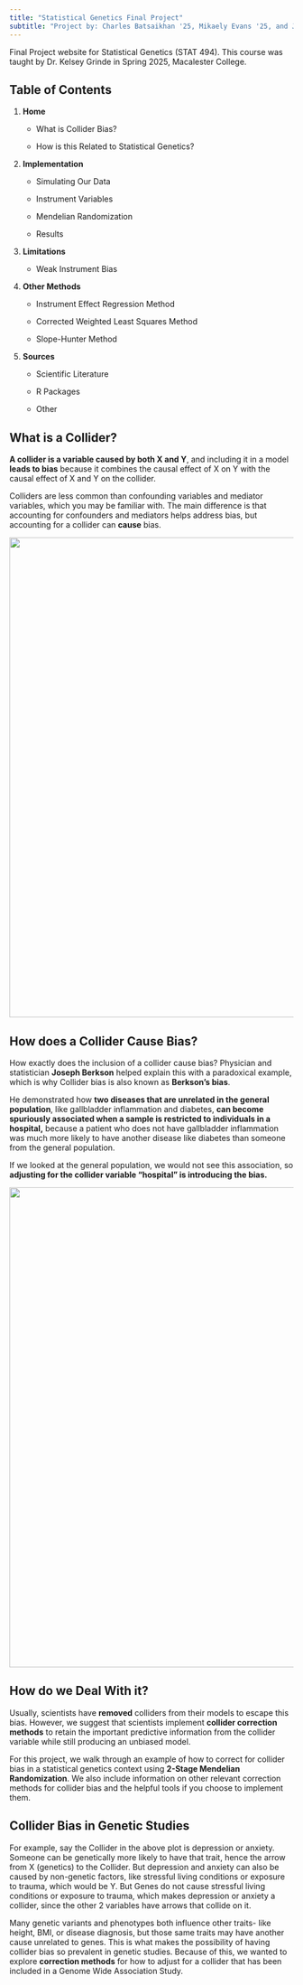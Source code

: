 ```yaml
---
title: "Statistical Genetics Final Project"
subtitle: "Project by: Charles Batsaikhan '25, Mikaely Evans '25, and Julia Ross '26"
---
```


Final Project website for Statistical Genetics (STAT 494). This course was taught by Dr. Kelsey Grinde in Spring 2025, Macalester College.

## **Table of Contents**

1.  **Home**

    -   What is Collider Bias?

    -   How is this Related to Statistical Genetics?

2.  **Implementation**

    -   Simulating Our Data
    
    -   Instrument Variables

    -   Mendelian Randomization

    -   Results

3.  **Limitations**

    -   Weak Instrument Bias

4.  **Other Methods**

    -   Instrument Effect Regression Method

    -   Corrected Weighted Least Squares Method

    -   Slope-Hunter Method

5.  **Sources**

    -   Scientific Literature

    -   R Packages

    -   Other

## **What is a Collider?**

**A collider is a variable caused by both X and Y**, and including it in a model **leads to bias** because it combines the causal effect of X on Y with the causal effect of X and Y on the collider. 

Colliders are less common than confounding variables and mediator variables, which you may be familiar with. The main difference is that accounting for confounders and mediators helps address bias, but accounting for a collider can **cause** bias.

![](images/Collider Basic DAG.png){width="850"}

## How does a Collider Cause Bias?

How exactly does the inclusion of a collider cause bias? Physician and statistician **Joseph Berkson** helped explain this with a paradoxical example, which is why Collider bias is also known as **Berkson’s bias**. 

He demonstrated how **two diseases that are unrelated in the general population**, like gallbladder inflammation and diabetes, **can become spuriously associated when a sample is restricted to individuals in a hospital,** because a patient who does not have gallbladder inflammation was much more likely to have another disease like diabetes than someone from the general population.

If we looked at the general population, we would not see this association, so **adjusting for the collider variable “hospital” is introducing the bias.**

![](images/Hospital DAG.png){width="850"}

## How do we Deal With it?

Usually, scientists have **removed** colliders from their models to escape this bias. However, we suggest that scientists implement **collider correction methods** to retain the important predictive information from the collider variable while still producing an unbiased model.

For this project, we walk through an example of how to correct for collider bias in a statistical genetics context using **2-Stage Mendelian Randomization**. We also include information on other relevant correction methods for collider bias and the helpful tools if you choose to implement them.

## Collider Bias in Genetic Studies

For example, say the Collider in the above plot is depression or anxiety. Someone can be genetically more likely to have that trait, hence the arrow from X (genetics) to the Collider. But depression and anxiety can also be caused by non-genetic factors, like stressful living conditions or exposure to trauma, which would be Y. But Genes do not cause stressful living conditions or exposure to trauma, which makes depression or anxiety a collider, since the other 2 variables have arrows that collide on it. 

Many genetic variants and phenotypes both influence other traits- like height, BMI, or disease diagnosis, but those same traits may have another cause unrelated to genes. This is what makes the possibility of having collider bias so prevalent in genetic studies. Because of this, we wanted to explore **correction methods** for how to adjust for a collider that has been included in a Genome Wide Association Study.










